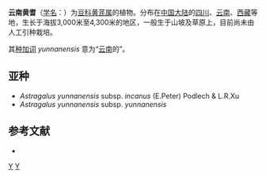 {{Speciesbox
| genus = Astragalus
| species = yunnanensis
| authority = Franch., 1890
}}

'''云南黄耆'''（[[学名|学名]]：{{lang|la|''Astragalus yunnanensis''}}）为[[豆科|豆科]][[黄芪属|黄芪属]]的植物。分布在[[中国大陆|中国大陆]]的[[四川|四川]]、[[云南|云南]]、[[西藏|西藏]]等地，生长于海拔3,000米至4,300米的地区，一般生于山坡及草原上，目前尚未由人工引种栽培。

其[[种加词|种加词]] ''yunnanensis'' 意为“[[云南|云南]]的”。

==亚种==
* ''Astragalus yunnanensis'' subsp. ''incanus'' (E.Peter) Podlech & L.R.Xu
* ''Astragalus yunnanensis'' subsp. ''yunnanensis''

== 参考文献 ==
<div class="references-small">
* {{cite web| url =http://www.bioinfo.cn/db05/KmzwSpecies.php?action=view&id=15848| title =云南黄耆| work =《中国高等植物数据库全库》| publisher =中国科学院微生物研究所| author =昆明植物研究所| accessdate =2009-02-25| deadurl =yes| archiveurl =https://web.archive.org/web/20160305071450/http://www.bioinfo.cn/db05/KmzwSpecies.php?action=view&id=15848| archivedate =2016-03-05}}
</div>
{{Taxonbar|from=Q10881127}}

[[Category:黄芪属|Y]]
[[Category:1890年描述的植物|Y]]


{{植物小作品}}